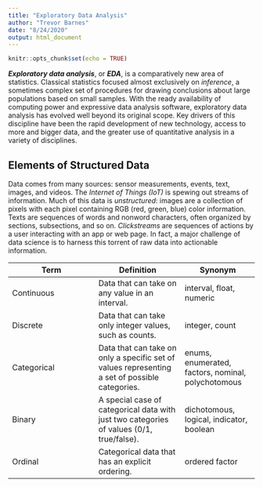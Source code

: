 ```yaml
---
title: "Exploratory Data Analysis"
author: "Trevor Barnes"
date: "8/24/2020"
output: html_document
---
```


```r
knitr::opts_chunk$set(echo = TRUE)
```

***Exploratory data analysis***, or ***EDA***, is a comparatively new area of statistics. Classical statistics focused almost exclusively on *inference*, a sometimes complex set of procedures for drawing conclusions about large populations based on small samples. With the ready availability of computing power and expressive data analysis software, exploratory data analysis has evolved well beyond its original scope. Key drivers of this discipline have been the rapid development of new technology, access to more and bigger data, and the greater use of quantitative analysis in a variety of disciplines.

## Elements of Structured Data

Data comes from many sources: sensor measurements, events, text, images, and videos. The *Internet of Things (IoT)* is spewing out streams of information. Much of this data is *unstructured*: images are a collection of pixels with each pixel containing RGB (red, green, blue) color information. Texts are sequences of words and nonword characters, often organized by sections, subsections, and so on. *Clickstreams* are sequences of actions by a user interacting with an app or web page. In fact, a major challenge of data science is to harness this torrent of raw data into actionable information. 

| Term | Definition|Synonym|
|-------|-------|------|
| Continuous | Data that can take on any value in an interval. | interval, float, numeric|
| Discrete | Data that can take only integer values, such as counts. | integer, count | 
| Categorical | Data that can take on only a specific set of values representing a set of possible categories. | enums, enumerated, factors, nominal, polychotomous|
| Binary | A special case of categorical data with just two categories of values (0/1, true/false). | dichotomous, logical, indicator, boolean |
| Ordinal | Categorical data that has an explicit ordering. | ordered factor |